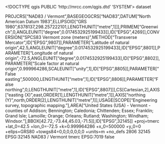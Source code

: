 <!DOCTYPE qgis PUBLIC 'http://mrcc.com/qgis.dtd' 'SYSTEM'>
<qgis version="3.26.3-Buenos Aires">
  <identifier></identifier>
  <parentidentifier></parentidentifier>
  <language></language>
  <type>dataset</type>
  <title></title>
  <abstract></abstract>
  <contact>
    <name></name>
    <organization></organization>
    <position></position>
    <voice></voice>
    <fax></fax>
    <email></email>
    <role></role>
  </contact>
  <links/>
  <fees></fees>
  <encoding></encoding>
  <crs>
    <spatialrefsys nativeFormat="Wkt">
      <wkt>PROJCRS["NAD83 / Vermont",BASEGEOGCRS["NAD83",DATUM["North American Datum 1983",ELLIPSOID["GRS 1980",6378137,298.257222101,LENGTHUNIT["metre",1]]],PRIMEM["Greenwich",0,ANGLEUNIT["degree",0.0174532925199433]],ID["EPSG",4269]],CONVERSION["SPCS83 Vermont zone (meters)",METHOD["Transverse Mercator",ID["EPSG",9807]],PARAMETER["Latitude of natural origin",42.5,ANGLEUNIT["degree",0.0174532925199433],ID["EPSG",8801]],PARAMETER["Longitude of natural origin",-72.5,ANGLEUNIT["degree",0.0174532925199433],ID["EPSG",8802]],PARAMETER["Scale factor at natural origin",0.999964286,SCALEUNIT["unity",1],ID["EPSG",8805]],PARAMETER["False easting",500000,LENGTHUNIT["metre",1],ID["EPSG",8806]],PARAMETER["False northing",0,LENGTHUNIT["metre",1],ID["EPSG",8807]]],CS[Cartesian,2],AXIS["easting (X)",east,ORDER[1],LENGTHUNIT["metre",1]],AXIS["northing (Y)",north,ORDER[2],LENGTHUNIT["metre",1]],USAGE[SCOPE["Engineering survey, topographic mapping."],AREA["United States (USA) - Vermont - counties of Addison; Bennington; Caledonia; Chittenden; Essex; Franklin; Grand Isle; Lamoille; Orange; Orleans; Rutland; Washington; Windham; Windsor."],BBOX[42.72,-73.44,45.03,-71.5]],ID["EPSG",32145]]</wkt>
      <proj4>+proj=tmerc +lat_0=42.5 +lon_0=-72.5 +k=0.999964286 +x_0=500000 +y_0=0 +ellps=GRS80 +towgs84=0,0,0,0,0,0,0 +units=m +no_defs</proj4>
      <srsid>2806</srsid>
      <srid>32145</srid>
      <authid>EPSG:32145</authid>
      <description>NAD83 / Vermont</description>
      <projectionacronym>tmerc</projectionacronym>
      <ellipsoidacronym>EPSG:7019</ellipsoidacronym>
      <geographicflag>false</geographicflag>
    </spatialrefsys>
  </crs>
  <extent>
    <spatial maxz="0" miny="0" crs="EPSG:32145" minz="0" maxy="0" minx="0" dimensions="2" maxx="0"/>
    <temporal>
      <period>
        <start></start>
        <end></end>
      </period>
    </temporal>
  </extent>
</qgis>
